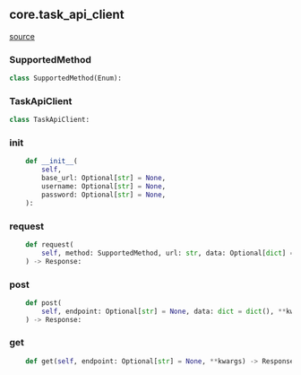 ## core.task_api_client
[source](https://github.com/Health-Informatics-UoN/hutch-cohort-discovery/tree/main/app/resolve/core/task_api_client.py)
### SupportedMethod
```python
class SupportedMethod(Enum):
```

### TaskApiClient
```python
class TaskApiClient:
```

### __init__
```python
    def __init__(
        self,
        base_url: Optional[str] = None,
        username: Optional[str] = None,
        password: Optional[str] = None,
    ):
```

### request
```python
    def request(
        self, method: SupportedMethod, url: str, data: Optional[dict] = None, **kwargs
    ) -> Response:
```

### post
```python
    def post(
        self, endpoint: Optional[str] = None, data: dict = dict(), **kwargs
    ) -> Response:
```

### get
```python
    def get(self, endpoint: Optional[str] = None, **kwargs) -> Response:
```
